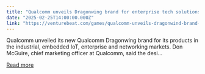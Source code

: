 ```yaml
---
title: "Qualcomm unveils Dragonwing brand for enterprise tech solutions"
date: "2025-02-25T14:00:00.000Z"
link: "https://venturebeat.com/games/qualcomm-unveils-dragonwind-brand-for-vertical-tech-solutions/"
---
```


Qualcomm unveiled its new Qualcomm Dragonwing brand for its products in the industrial, embedded IoT, enterprise and networking markets. Don McGuire, chief marketing officer at Qualcomm, said the desi...

[Read more](https://venturebeat.com/games/qualcomm-unveils-dragonwind-brand-for-vertical-tech-solutions/)
